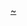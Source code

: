 {{Navbox
|name       = 颶風多利安系列
|title      = [[颶風多利安_(2019年)|颶風多利安]]
|image      = [[File:Dorian 2019-09-01 1601Z.png|50px]]
|listclass  = hlist
|above      = [[飓风多利安的气象历史|氣象歷史]]

|group1     = 影響地區
|list1      = 
* [[颶風多利安對巴哈馬的影響|巴哈馬]]
* {{Link-en|颶風多利安對加勒比海群島的影響|Effects_of_Hurricane_Dorian_in_the_Caribbean|加勒比海群島}}
* [[颶風多利安對美國的影響|美國]]
|group2     = 相關
|list2      = 
* {{Link-en|唐納·川普對颶風多利安的言論爭議|Hurricane_Dorian–Alabama_controversy}}

|below      = 
}}<noinclude>

[[Category:飓风多利安|~]]
</noinclude>